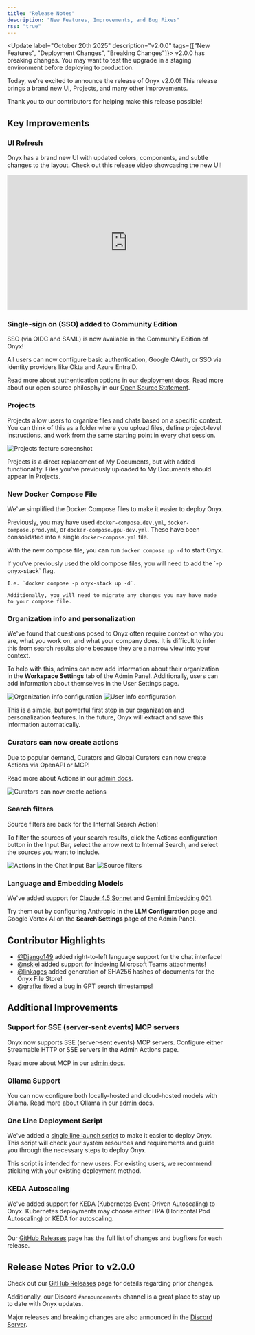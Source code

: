 ```yaml
---
title: "Release Notes"
description: "New Features, Improvements, and Bug Fixes"
rss: "true"
---
```


<Update label="October 20th 2025" description="v2.0.0" tags={["New Features", "Deployment Changes", "Breaking Changes"]}>
  <Note>
    v2.0.0 has breaking changes.
    You may want to test the upgrade in a staging environment before deploying to production.
  </Note>

  Today, we're excited to announce the release of Onyx v2.0.0! This release brings a brand new UI, Projects,
  and many other improvements.

  Thank you to our contributors for helping make this release possible!

  ## Key Improvements

  ### UI Refresh

  Onyx has a brand new UI with updated colors, components, and subtle changes to the layout.
  Check out this release video showcasing the new UI!

  <iframe width="560" height="315" src="https://www.youtube.com/embed/FE_-6IjyyPw?si=arXXagEUvlgwMfv9"
  title="YouTube video player" frameborder="0" allow="accelerometer; autoplay; clipboard-write; encrypted-media;
  gyroscope; picture-in-picture; web-share" referrerpolicy="strict-origin-when-cross-origin" allowfullscreen></iframe>

  ### Single-sign on (SSO) added to Community Edition

  SSO (via OIDC and SAML) is now available in the Community Edition of Onyx!

  All users can now configure basic authentication, Google OAuth,
  or SSO via identity providers like Okta and Azure EntraID.

  Read more about authentication options in our [deployment docs](/deployment/authentication/).
  Read more about our open source philosphy in our [Open Source
  Statement](/overview/miscellaneous/open_source_statement/).

  ### Projects

  Projects allow users to organize files and chats based on a specific context.
  You can think of this as a folder where you upload files, define project-level instructions,
  and work from the same starting point in every chat session.

  <img className="rounded-image" src="/assets/changelog/showcase_projects.png" alt="Projects feature screenshot"/>

  Projects is a direct replacement of My Documents, but with added functionality.
  Files you've previously uploaded to My Documents should appear in Projects.

  ### New Docker Compose File

  We've simplified the Docker Compose files to make it easier to deploy Onyx.

  Previously, you may have used `docker-compose.dev.yml`, `docker-compose.prod.yml`, or `docker-compose.gpu-dev.yml`.
  These have been consolidated into a single `docker-compose.yml` file.

  With the new compose file, you can run `docker compose up -d` to start Onyx.

  <Note>
    If you've previously used the old compose files, you will need to add the `-p onyx-stack` flag.

    I.e. `docker compose -p onyx-stack up -d`.

    Additionally, you will need to migrate any changes you may have made to your compose file.
  </Note>

  ### Organization info and personalization

  We've found that questions posed to Onyx often require context on who you are, what you work on,
  and what your company does.
  It is difficult to infer this from search results alone because they are a narrow view into your context.

  To help with this,
  admins can now add information about their organization in the **Workspace Settings** tab of the Admin Panel.
  Additionally, users can add information about themselves in the User Settings page.

  <img className="rounded-image" src="/assets/changelog/basic_org_info.png" alt="Organization info configuration"/>

  <img className="rounded-image" src="/assets/changelog/basic_personalization.png" alt="User info configuration"/>

  This is a simple, but powerful first step in our organization and personalization features. In the future,
  Onyx will extract and save this information automatically.

  ### Curators can now create actions

  Due to popular demand, Curators and Global Curators can now create Actions via OpenAPI or MCP!

  Read more about Actions in our [admin docs](/admin/actions/overview/).

  <img className="rounded-image" src="/assets/changelog/showcase_curator_actions.png" alt="Curators can now create actions"/>

  ### Search filters

  Source filters are back for the Internal Search Action!

  To filter the sources of your search results, click the Actions configuration button in the Input Bar,
  select the arrow next to Internal Search, and select the sources you want to include.

  <img className="rounded-image" src="/assets/changelog/showcase_filters_1.png" alt="Actions in the Chat Input Bar"/>

  <img className="rounded-image" src="/assets/changelog/showcase_filters_2.png" alt="Source filters"/>

  ### Language and Embedding Models

  We've added support for [Claude 4.5 Sonnet](https://www.anthropic.com/news/claude-sonnet-4-5)
  and [Gemini Embedding 001](https://developers.googleblog.com/en/gemini-embedding-available-gemini-api/).

  Try them out by configuring Anthropic in the **LLM Configuration** page and Google Vertex AI on the **Search
  Settings** page of the Admin Panel.

  ## Contributor Highlights

  - [@Django149](https://github.com/Django149) added right-to-left language support for the chat interface!
  - [@nsklei](https://github.com/nsklei) added support for indexing Microsoft Teams attachments!
  - [@linkages](https://github.com/linkages) added generation of SHA256 hashes of documents for the Onyx File Store!
  - [@grafke](https://github.com/grafke) fixed a bug in GPT search timestamps!

  ## Additional Improvements

  ### Support for SSE (server-sent events) MCP servers

  Onyx now supports SSE (server-sent events) MCP servers.
  Configure either Streamable HTTP or SSE servers in the Admin Actions page.

  Read more about MCP in our [admin docs](/admin/actions/mcp/).

  ### Ollama Support

  You can now configure both locally-hosted and cloud-hosted models with Ollama.
  Read more about Ollama in our [admin docs](/admin/ai_models/ollama/).

  ### One Line Deployment Script

  We've added a [single line launch script](deployment/getting_started/quickstart) to make it easier to deploy Onyx.
  This script will check your system resources and requirements and guide you through the necessary steps to deploy
  Onyx.

  <Note>
    This script is intended for new users. For existing users,
    we recommend sticking with your existing deployment method.
  </Note>

  ### KEDA Autoscaling

  We've added support for KEDA (Kubernetes Event-Driven Autoscaling) to Onyx.
  Kubernetes deployments may choose either HPA (Horizontal Pod Autoscaling) or KEDA for autoscaling.

  ---

  Our [GitHub Releases](https://github.com/onyx-dot-app/onyx/releases)
  page has the full list of changes and bugfixes for each release.

</Update>

<Update label="Prior Changes" description="<v2.0.0">

  ## Release Notes Prior to v2.0.0

  Check out our [GitHub Releases](https://github.com/onyx-dot-app/onyx/releases)
  page for details regarding prior changes.

  Additionally, our Discord `#announcements` channel is a great place to stay up to date with Onyx updates.

  Major releases and breaking changes are also announced in the [Discord Server](https://discord.gg/4NA5SbzrWb).
</Update>
